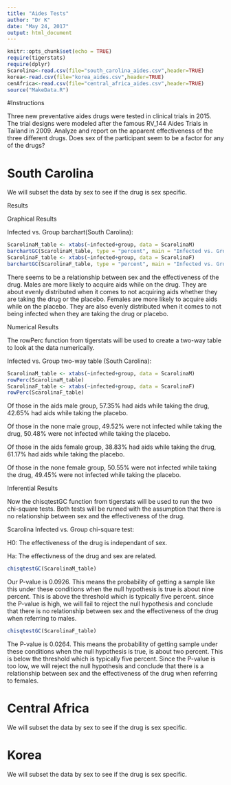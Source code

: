 ---
title: "Aides Tests"
author: "Dr K"
date: "May 24, 2017"
output: html_document
---

```{r setup, include=FALSE}
knitr::opts_chunk$set(echo = TRUE)
require(tigerstats)
require(dplyr)
Scarolina<-read.csv(file="south_carolina_aides.csv",header=TRUE)
korea<-read.csv(file="korea_aides.csv",header=TRUE)
cenAfrica<-read.csv(file="central_africa_aides.csv",header=TRUE)
source("MakeData.R")
```

#Instructions

Three new preventative aides drugs were tested in clinical trials in 2015. The trial designs were modeled after the famous RV_144 Aides Trials in Tailand in 2009.  Analyze and report on the apparent effectiveness of the three different drugs. Does sex of the participant seem to be a factor for any of the drugs?


# South Carolina

We will subset the data by sex to see if the drug is sex specific.

Results

Graphical Results 

Infected vs. Group barchart(South Carolina): 

```{r}
ScarolinaM_table <- xtabs(~infected+group, data = ScarolinaM)
barchartGC(ScarolinaM_table, type = "percent", main = "Infected vs. Group (Male)")
ScarolinaF_table <- xtabs(~infected+group, data = ScarolinaF)
barchartGC(ScarolinaF_table, type = "percent", main = "Infected vs. Group (Female)")
```

 There seems to be a relationship between sex and the effectiveness of the drug. Males are more likely to acquire aids while on the drug. They are about evenly distributed when it comes to not acquiring aids whether they are taking the drug or the placebo. Females are more likely to acquire aids while on the placebo. They are also evenly distributed when it comes to not being infected when they are taking the drug or placebo. 

Numerical Results

The rowPerc function from tigerstats will be used to create a two-way table to look at the data numerically.

Infected vs. Group two-way table (South Carolina):

```{r}
ScarolinaM_table <- xtabs(~infected+group, data = ScarolinaM)
rowPerc(ScarolinaM_table)
ScarolinaF_table <- xtabs(~infected+group, data = ScarolinaF)
rowPerc(ScarolinaF_table)
```

Of those in the aids male group, 57.35% had aids while taking the drug, 42.65% had aids while taking the placebo. 

Of those in the none male group, 49.52% were not infected while taking the drug, 50.48% were not infected while taking the placebo. 

Of those in the aids female group, 38.83% had aids while taking the drug, 61.17% had aids while taking the placebo. 

Of those in the none female group, 50.55% were not infected while taking the drug, 49.45% were not infected while taking the placebo. 

Inferential Results 

Now the chisqtestGC function from tigerstats will be used to run the two chi-square tests. Both tests will be runned with the assumption that there is no relationship between sex and the effectiveness of the drug. 

 Scarolina Infected vs. Group chi-square test: 
 
 H0: The effectiveness of the drug is independant of sex. 
 
 Ha: The effectivness of the drug and sex are related. 

```{r}
chisqtestGC(ScarolinaM_table)
```

Our P-value is 0.0926. This means the probability of getting a sample like this under these conditions when the null hypothesis is true is about nine percent. This is above the threshold which is typically five percent. since the P-value is high, we will fail to reject the null hypothesis and conclude that there is no relationship between sex and the effectiveness of the drug when referring to males. 

```{r}
chisqtestGC(ScarolinaF_table)
```

The P-value is 0.0264. This means the probability of getting sample under these conditions when the null hypothesis is true, is about two percent. This is below the threshold which is typically five percent. Since the P-value is too low, we will reject the null hypothesis and conclude that there is a relationship between sex and the effectiveness of the drug when referring to females. 

# Central Africa

We will subset the data by sex to see if the drug is sex specific.



# Korea

We will subset the data by sex to see if the drug is sex specific.






